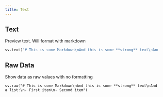 ```yaml
---
title: Text
---
```



## Text
Preview text. Will format with markdown

```python
sv.text("# This is some Markdown\nAnd this is some **strong** text\nAnd a list:\n- First item\n- Second item")
```

## Raw Data

Show data as raw values with no formatting

```
sv.raw("# This is some Markdown\nAnd this is some **strong** text\nAnd a list:\n- First item\n- Second item")
```
